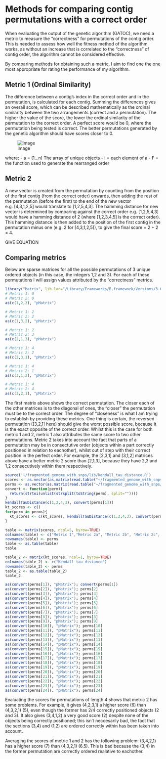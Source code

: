 Methods for comparing contig permutations with a correct order
========================================================

When evaluating the output of the genetic algorithm (GATOC), we need a metric to measure the "correctness" for permutations of the contig order. This is needed to assess how well the fitness method of the algorithm works, as without an increase that is correlated to the "correctness" of contig order, the algorithm cannot be considered effective.

By comparing methods for obtaining such a metric, I aim to find one the one most appropriate for rating the performance of my algorithm.

Metric 1 (Ordinal Similarity)
----

The difference between a contig's index in the correct order and in the permutation, is calculated for each contig. Summing the differences gives an overall score, which can be described mathematically as the ordinal similarity between the two arrangements (correct and a permutation). The higher the value of the score, the lower the ordinal similarity of the permutation to the correct order. A perfect score would be 0, where the permutation being tested is correct. The better permutations generated by the genetic algorithm should have scores closer to 0.

![Image](https://github.com/edwardchalstrey1/fragmented_genome_with_snps/blob/master/old_or_unused/figures/ordinal_similarity.png?raw=true)

where:
- a = (1...n)  The array of unique objects
- i = each element of a
- F = the function used to generate the rearranged order

Metric 2
------

A new vector is created from the permutation by counting from the position of the first contig (from the correct order) onwards, then adding the rest of the permutation (before the first) to the end of the new vector e.g. [4,3,1,2,5] would translate to [1,2,5,4,3]. The hamming distance for new vector is determined by comparing against the correct order e.g. [1,2,5,4,3] would have a hamming distance of 2 (where [1,2,3,4,5] is the correct order). This hamming distance is then added to the position of the first contig in the permutation minus one (e.g. 2 for [4,3,1,2,5]), to give the final score = 2 + 2 = 4.

GIVE EQUATION

Comparing metrics
----

Below are sparse matrices for all the possible permutations of 3 unique ordered objects (in this case, the integers 1,2 and 3). For each of these permutations I will assign values attributed by the "correctness" metrics.

```r
library("Matrix", lib.loc="/Library/Frameworks/R.framework/Versions/3.0/Resources/library")
# Metric 1: 0
# Metric 2: 0
as(c(1,2,3), "pMatrix")

# Metric 1: 2
# Metric 2: 2
as(c(1,3,2), "pMatrix")

# Metric 1: 2
# Metric 2: 3
as(c(2,1,3), "pMatrix")

# Metric 1: 4
# Metric 2: 2
as(c(2,3,1), "pMatrix")

# Metric 1: 4
# Metric 2: 1
as(c(3,1,2), "pMatrix")

# Metric 1: 4
# Metric 2: 4
as(c(3,2,1), "pMatrix")
```

The first matrix above shows the correct permutation. The closer each of the other matrices is to the diagonal of ones, the "closer" the permutation must be to the correct order. The degree of "closeness" is what I am trying to establish by providing these metrics. One thing is certain, the reversed permutation ([3,2,1] here) should give the worst possible score, because it is the exact opposite of the correct order. Whilst this is the case for both metric 1 and 2, metric 1 also attributes the same score to two other permutations. Metric 2 takes into account the fact that parts of a permutation may be in consectutive order (objects within a part correctly positioned in relation to eachother), whilst out of step with their correct position in the perfect order. For example, the [2,3,1] and [3,1,2] matrices above have a better metric 2 score than [2,1,3], because they have 2,3 and 1,2 consecutively within them respectively.

```r
source('~/fragmented_genome_with_snps/lib/kendall_tau_distance.R')
scores <- as.vector(as.matrix(read.table("~/fragmented_genome_with_snps/test/1-4_metric_scores.txt", quote="\"")))
perms <- as.vector(as.matrix(read.table("~/fragmented_genome_with_snps/test/1-4_perms.txt", quote="\"")))
convert <- function(perm){
  return(strtoi(unlist(strsplit(toString(perm), split=""))))
}
kendallTauDistance(c(1,2,4,3), convert(perms[1]))
kt_scores <- c()
for(perm in perms){
  kt_scores <- c(kt_scores, kendallTauDistance(c(1,2,4,3), convert(perm)))
}

table <- matrix(scores, ncol=5, byrow=TRUE)
colnames(table) <- c("Metric 1","Metric 2a", "Metric 2b", "Metric 2c", "Metrics 1,2 average")#, "Kendall tau distance")
rownames(table) <- perms
table <- as.table(table)
table

table_2 <- matrix(kt_scores, ncol=1, byrow=TRUE)
colnames(table_2) <- c("Kendall tau distance")
rownames(table_2) <- perms
table_2 <- as.table(table_2)
table_2

```

```r
as(convert(perms[1]), "pMatrix"); convert(perms[1])
as(convert(perms[2]), "pMatrix"); perms[2]
as(convert(perms[3]), "pMatrix"); perms[3]
as(convert(perms[4]), "pMatrix"); perms[4]
as(convert(perms[5]), "pMatrix"); perms[5]
as(convert(perms[6]), "pMatrix"); perms[6]
as(convert(perms[7]), "pMatrix"); perms[7]
as(convert(perms[8]), "pMatrix"); perms[8]
as(convert(perms[9]), "pMatrix"); perms[9]
as(convert(perms[10]), "pMatrix"); perms[10]
as(convert(perms[11]), "pMatrix"); perms[11]
as(convert(perms[12]), "pMatrix"); perms[12]
as(convert(perms[13]), "pMatrix"); perms[13]
as(convert(perms[14]), "pMatrix"); perms[14]
as(convert(perms[15]), "pMatrix"); perms[15]
as(convert(perms[16]), "pMatrix"); perms[16]
as(convert(perms[17]), "pMatrix"); perms[17]
as(convert(perms[18]), "pMatrix"); perms[18]
as(convert(perms[19]), "pMatrix"); perms[19]
as(convert(perms[20]), "pMatrix"); perms[20]
as(convert(perms[21]), "pMatrix"); perms[21]
as(convert(perms[22]), "pMatrix"); perms[22]
as(convert(perms[23]), "pMatrix"); perms[23]
as(convert(perms[24]), "pMatrix"); perms[24]

```

Evaluating the scores for permutations of length 4 shows that metric 2 has some problems. For example, it gives (4,2,3,1) a higher score (6) than (4,3,2,1) (5), even though the former has 2/4 correctly positioned objects (2 and 3). It also gives (3,4,1,2) a very good score (2) despite none of the objects being correctly positioned; this isn't neccesarily bad, the fact that the sections (3,4) and (1,2) are ordered correctly within has been taken into account.

Averaging the scores of metric 1 and 2 has the following problem: (3,4,2,1) has a higher score (7) than (4,3,2,1) (6.5). This is bad because the (3,4) in the former permutation are correctly ordered realative to eachother.